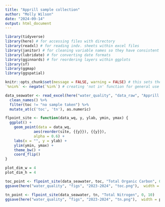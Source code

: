 ```yaml
---
title: "Apprill sample collection"
author: "Molly Wilson"
date: "2024-09-14"
output: html_document
---
```


```r
library(tidyverse)
library(here) # for accessing files with directory
library(readxl) # for reading indv. sheets within excel files
library(janitor) # for cleaning variable names so they have consistent capitalization etc.
library(lubridate) # for converting date formats
library(gginnards) # for reordering layers within ggplots
library(sf)
library(ggmap)
library(ggspatial)

knitr::opts_chunk$set(message = FALSE, warning = FALSE) # this sets the preferences for each code chunk so that errors/messages/warnings don't get displayed in the knit rmarkdown
`%nin%` <- negate(`%in%`) # creating 'not in' function for general use
```

```r
data_seawater <- read_excel(here("water_quality", "data_raw", "Apprill 2024 samples.xlsx"), sheet = "Seawater data") %>% 
  clean_names() %>%
  filter(toc != "no sample taken") %>%
  mutate_at(c('toc', 'tn'), as.numeric)

flpoint_site <- function(data_wq, y, ylab, ymin, ymax) {
  ggplot() +
    geom_point(data = data_wq, 
             aes(reorder(site, {{y}}), {{y}}),
             alpha = 0.6) +
    labs(x = "", y = ylab) +
    ylim(ymin, ymax) +
    theme_bw() +
    coord_flip()
}

plot_dim_w = 4
plot_dim_h = 4

toc_point <- flpoint_site(data_seawater, toc, "Total Organic Carbon", 0, 125)
ggsave(here("water_quality", "figs", "2023-2024", "toc.png"),  width = plot_dim_w, height = plot_dim_h)

tn_point <- flpoint_site(data_seawater, tn, "Total Nitrogen", 0, 10)
ggsave(here("water_quality", "figs", "2023-2024", "tn.png"),  width = plot_dim_w, height = plot_dim_h)
```

